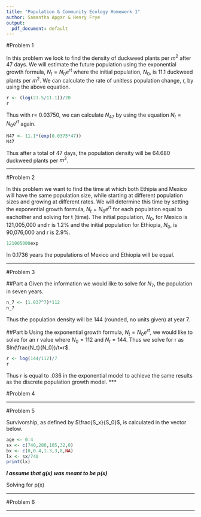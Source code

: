 ```yaml
---
title: "Population & Community Ecology Homework 1"
author: Samantha Apgar & Henry Frye
output: 
  pdf_document: default
---
```


#Problem 1

In this problem we look to find the density of duckweed plants per $m^2$ after 47 days. We will estimate the future population using the exponential growth formula, $N_t = N_0 e^{rt}$ where the initial population, $N_0$, is 11.1 duckweed plants per $m^2$.  We can calculate the rate of unitless population change, r, by using the above equation.

```r
r <- (log(23.5/11.1))/20
r
```

Thus with r= 0.03750, we can calculate $N_{47}$ by using the equation $N_t = N_0 e^{rt}$ again.

```r
N47 <- 11.1*(exp(0.0375*47))
N47
```

Thus after a total of 47 days, the population density will be 64.680 duckweed plants per $m^2$.

***

#Problem 2

In this problem we want to find the time at which both Ethipia and Mexico will have the same population size, while starting at different population sizes and growing at different rates. We will determine this time by setting the exponential growth formula, $N_t = N_0 e^{rt}$ for each population equal to eachother and solving for t (time). The initial population, $N_0$, for Mexico is 121,005,000 and r is 1.2% and the initial population for Ethiopia, $N_0$, is 90,076,000 and r is 2.9%. 

```r
121005000exp
```

In 0.1736 years the populations of Mexico and Ethiopia will be equal. 

***

#Problem 3

##Part a 
Given the information we would like to solve for $N_7$, the population in seven years.

```r
n_7 <- (1.037^7)*112
n_7
```

Thus the population density will be 144 (rounded, no units given) at year 7.

##Part b
Using the exponential growth formula, $N_t = N_0 e^{rt}$, we would like to
solve for an r value where $N_0 = 112$ and $N_t = 144$. Thus we solve for r as $ln(\frac{N_t}{N_0})/t=r$.  

```r
r <- log(144/112)/7
r
```

Thus r is equal to .036 in the exponential model to  achieve the same results as the discrete population growth model.
***

#Problem 4

***

#Problem 5

Survivorship, as defined by $\frac{S_x}{S_0}$, is calculated in the vector below.
```r
age <- 0:4
sx <- c(740,280,105,32,0)
bx <- c(0,0.4,1.3,3,8,NA)
lx <- sx/740
print(lx)
```

***I assume that g(x) was meant to be p(x)***

Solving for p(x)


***

#Problem 6


***

